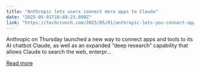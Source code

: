 ```yaml
---
title: "Anthropic lets users connect more apps to Claude"
date: "2025-05-01T16:48:23.000Z"
link: "https://techcrunch.com/2025/05/01/anthropic-lets-you-connect-apps-to-claude/"
---
```


Anthropic on Thursday launched a new way to connect apps and tools to its AI chatbot Claude, as well as an expanded &#8220;deep research&#8221; capability that allows Claude to search the web, enterpr...

[Read more](https://techcrunch.com/2025/05/01/anthropic-lets-you-connect-apps-to-claude/)
